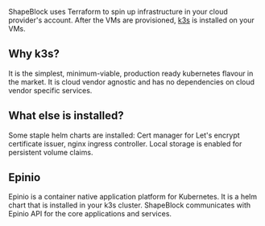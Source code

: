 ShapeBlock uses Terraform to spin up infrastructure in your cloud provider's account. After the VMs are provisioned, [k3s](https://k3s.io/) is installed on your VMs.

## Why k3s?

It is the simplest, minimum-viable, production ready kubernetes flavour in the market. It is cloud vendor agnostic and has no dependencies on cloud vendor specific services.

## What else is installed?

Some staple helm charts are installed: Cert manager for Let's encrypt certificate issuer, nginx ingress controller. Local storage is enabled for persistent volume claims.

## Epinio

Epinio is a container native application platform for Kubernetes. It is a helm chart that is installed in your k3s cluster. ShapeBlock communicates with Epinio API for the core applications and services.

